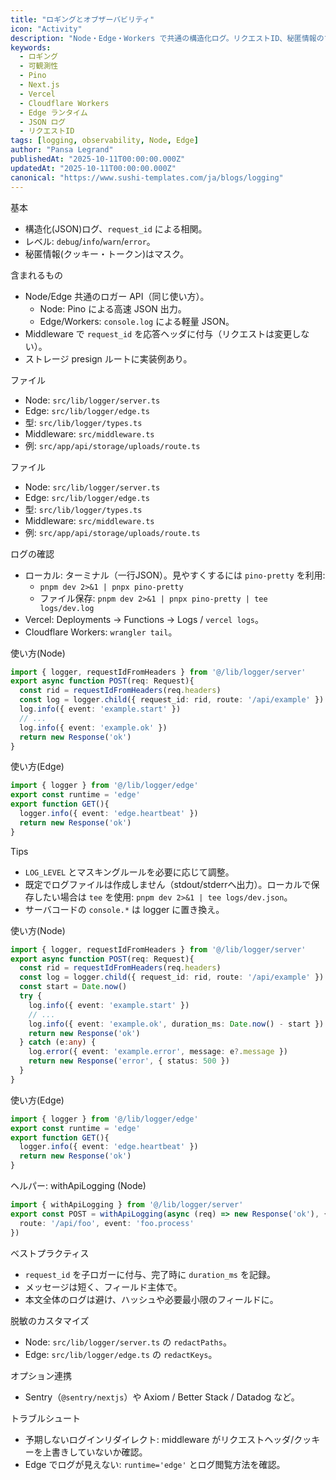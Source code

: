 ```yaml
---
title: "ロギングとオブザーバビリティ"
icon: "Activity"
description: "Node・Edge・Workers で共通の構造化ログ。リクエストID、秘匿情報のマスキング、ルート別の例。Vercel/Cloudflare/Node サーバに対応。"
keywords:
  - ロギング
  - 可観測性
  - Pino
  - Next.js
  - Vercel
  - Cloudflare Workers
  - Edge ランタイム
  - JSON ログ
  - リクエストID
tags: [logging, observability, Node, Edge]
author: "Pansa Legrand"
publishedAt: "2025-10-11T00:00:00.000Z"
updatedAt: "2025-10-11T00:00:00.000Z"
canonical: "https://www.sushi-templates.com/ja/blogs/logging"
---
```


基本
- 構造化(JSON)ログ、`request_id` による相関。
- レベル: `debug`/`info`/`warn`/`error`。
- 秘匿情報(クッキー・トークン)はマスク。

含まれるもの
- Node/Edge 共通のロガー API（同じ使い方）。
  - Node: Pino による高速 JSON 出力。
  - Edge/Workers: `console.log` による軽量 JSON。
- Middleware で `request_id` を応答ヘッダに付与（リクエストは変更しない）。
- ストレージ presign ルートに実装例あり。

ファイル
- Node: `src/lib/logger/server.ts`
- Edge: `src/lib/logger/edge.ts`
- 型: `src/lib/logger/types.ts`
- Middleware: `src/middleware.ts`
- 例: `src/app/api/storage/uploads/route.ts`

ファイル
- Node: `src/lib/logger/server.ts`
- Edge: `src/lib/logger/edge.ts`
- 型: `src/lib/logger/types.ts`
- Middleware: `src/middleware.ts`
- 例: `src/app/api/storage/uploads/route.ts`

ログの確認
- ローカル: ターミナル（一行JSON）。見やすくするには `pino-pretty` を利用:
  - `pnpm dev 2>&1 | pnpx pino-pretty`
  - ファイル保存: `pnpm dev 2>&1 | pnpx pino-pretty | tee logs/dev.log`
- Vercel: Deployments → Functions → Logs / `vercel logs`。
- Cloudflare Workers: `wrangler tail`。

使い方(Node)
```ts
import { logger, requestIdFromHeaders } from '@/lib/logger/server'
export async function POST(req: Request){
  const rid = requestIdFromHeaders(req.headers)
  const log = logger.child({ request_id: rid, route: '/api/example' })
  log.info({ event: 'example.start' })
  // ...
  log.info({ event: 'example.ok' })
  return new Response('ok')
}
```

使い方(Edge)
```ts
import { logger } from '@/lib/logger/edge'
export const runtime = 'edge'
export function GET(){
  logger.info({ event: 'edge.heartbeat' })
  return new Response('ok')
}
```

Tips
- `LOG_LEVEL` とマスキングルールを必要に応じて調整。
- 既定でログファイルは作成しません（stdout/stderrへ出力）。ローカルで保存したい場合は `tee` を使用: `pnpm dev 2>&1 | tee logs/dev.json`。
- サーバコードの `console.*` は logger に置き換え。

使い方(Node)
```ts
import { logger, requestIdFromHeaders } from '@/lib/logger/server'
export async function POST(req: Request){
  const rid = requestIdFromHeaders(req.headers)
  const log = logger.child({ request_id: rid, route: '/api/example' })
  const start = Date.now()
  try {
    log.info({ event: 'example.start' })
    // ...
    log.info({ event: 'example.ok', duration_ms: Date.now() - start })
    return new Response('ok')
  } catch (e:any) {
    log.error({ event: 'example.error', message: e?.message })
    return new Response('error', { status: 500 })
  }
}
```

使い方(Edge)
```ts
import { logger } from '@/lib/logger/edge'
export const runtime = 'edge'
export function GET(){
  logger.info({ event: 'edge.heartbeat' })
  return new Response('ok')
}
```

ヘルパー: withApiLogging (Node)
```ts
import { withApiLogging } from '@/lib/logger/server'
export const POST = withApiLogging(async (req) => new Response('ok'), {
  route: '/api/foo', event: 'foo.process'
})
```

ベストプラクティス
- `request_id` を子ロガーに付与、完了時に `duration_ms` を記録。
- メッセージは短く、フィールド主体で。
- 本文全体のログは避け、ハッシュや必要最小限のフィールドに。

脱敏のカスタマイズ
- Node: `src/lib/logger/server.ts` の `redactPaths`。
- Edge: `src/lib/logger/edge.ts` の `redactKeys`。

オプション連携
- Sentry（`@sentry/nextjs`）や Axiom / Better Stack / Datadog など。

トラブルシュート
- 予期しないログインリダイレクト: middleware がリクエストヘッダ/クッキーを上書きしていないか確認。
- Edge でログが見えない: `runtime='edge'` とログ閲覧方法を確認。
